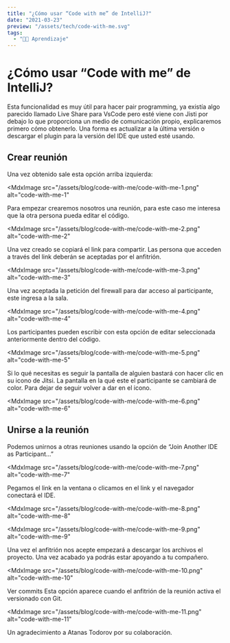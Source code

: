 ```yaml
---
title: "¿Cómo usar “Code with me” de IntelliJ?"
date: "2021-03-23"
preview: "/assets/tech/code-with-me.svg"
tags:
  - "👨‍💻 Aprendizaje"
---
```


# ¿Cómo usar “Code with me” de IntelliJ?

Esta funcionalidad es muy útil para hacer pair programming, ya existía algo parecido llamado Live Share para VsCode pero esté viene con Jisti por debajo lo que proporciona un medio de comunicación propio, explicaremos primero cómo obtenerlo. Una forma es actualizar a la última versión o descargar el plugin para la versión del IDE que usted esté usando.

## Crear reunión

Una vez obtenido sale esta opción arriba izquierda:

<MdxImage
  src="/assets/blog/code-with-me/code-with-me-1.png"
  alt="code-with-me-1"
></MdxImage>

Para empezar crearemos nosotros una reunión, para este caso me interesa que la otra persona pueda editar el código.

<MdxImage
  src="/assets/blog/code-with-me/code-with-me-2.png"
  alt="code-with-me-2"
></MdxImage>

Una vez creado se copiará el link para compartir. Las persona que acceden a través del link deberán se aceptadas por el anfitrión.

<MdxImage
  src="/assets/blog/code-with-me/code-with-me-3.png"
  alt="code-with-me-3"
></MdxImage>

Una vez aceptada la petición del firewall para dar acceso al participante, este ingresa a la sala.

<MdxImage
  src="/assets/blog/code-with-me/code-with-me-4.png"
  alt="code-with-me-4"
></MdxImage>

Los participantes pueden escribir con esta opción de editar seleccionada anteriormente dentro del código.

<MdxImage
  src="/assets/blog/code-with-me/code-with-me-5.png"
  alt="code-with-me-5"
></MdxImage>
Si lo qué necesitas es seguir la pantalla de alguien bastará con hacer clic en
su icono de Jitsi. La pantalla en la qué este el participante se cambiará de
color. Para dejar de seguir volver a dar en el icono.

<MdxImage
  src="/assets/blog/code-with-me/code-with-me-6.png"
  alt="code-with-me-6"
></MdxImage>

## Unirse a la reunión

Podemos unirnos a otras reuniones usando la opción de “Join Another IDE as Participant…”

<MdxImage
  src="/assets/blog/code-with-me/code-with-me-7.png"
  alt="code-with-me-7"
></MdxImage>

Pegamos el link en la ventana o clicamos en el link y el navegador conectará el IDE.

<MdxImage
  src="/assets/blog/code-with-me/code-with-me-8.png"
  alt="code-with-me-8"
></MdxImage>
<MdxImage
  src="/assets/blog/code-with-me/code-with-me-9.png"
  alt="code-with-me-9"
></MdxImage>

Una vez el anfitrión nos acepte empezará a descargar los archivos el proyecto. Una vez acabado ya podrás estar apoyando a tu compañero.

<MdxImage
  src="/assets/blog/code-with-me/code-with-me-10.png"
  alt="code-with-me-10"
></MdxImage>

Ver commits
Esta opción aparece cuando el anfitrión de la reunión activa el versionado con Git.

<MdxImage
  src="/assets/blog/code-with-me/code-with-me-11.png"
  alt="code-with-me-11"
></MdxImage>

Un agradecimiento a Atanas Todorov por su colaboración.
